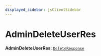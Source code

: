```yaml
---
displayed_sidebar: jsClientSidebar
---
```



# AdminDeleteUserRes

 **AdminDeleteUserRes**: [`DeleteResponse`](../interfaces/internal.DeleteResponse.mdx)
